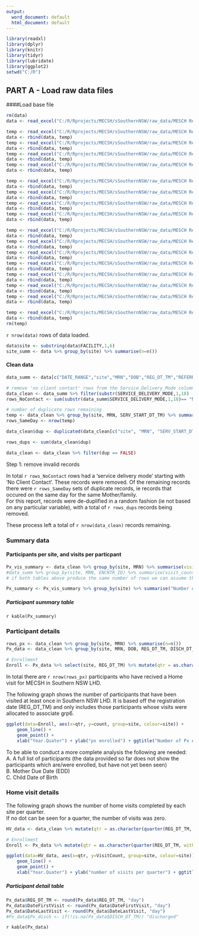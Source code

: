 ```yaml
---
output:
  word_document: default
  html_document: default
---
```



```r

library(readxl)
library(dplyr)
library(knitr)
library(tidyr)
library(lubridate)
library(ggplot2)
setwd("C:/R")
```


## PART A - Load raw data files

####Load base file 
```r
rm(data)
data <- read_excel("C:/R/Rprojects/MECSH/sSouthernNSW/raw_data/MESCH Reports_SNSWLHD_Part 1 2016_2017_AG 6.xlsx", sheet = "Cooma Q1")

temp <- read_excel("C:/R/Rprojects/MECSH/sSouthernNSW/raw_data/MESCH Reports_SNSWLHD_Part 1 2016_2017_AG 6.xlsx", sheet = "Cooma Q2")
data <- rbind(data, temp)
temp <- read_excel("C:/R/Rprojects/MECSH/sSouthernNSW/raw_data/MESCH Reports_SNSWLHD_Part 1 2016_2017_AG 6.xlsx", sheet = "Cooma Q3")
data <- rbind(data, temp)
temp <- read_excel("C:/R/Rprojects/MECSH/sSouthernNSW/raw_data/MESCH Reports_SNSWLHD_Part 1 2016_2017_AG 6.xlsx", sheet = "Cooma Q4")
data <- rbind(data, temp)
temp <- read_excel("C:/R/Rprojects/MECSH/sSouthernNSW/raw_data/MESCH Reports_SNSWLHD_Part 1 2016_2017_AG 6.xlsx", sheet = "Bombala FinY")
data <- rbind(data, temp)

temp <- read_excel("C:/R/Rprojects/MECSH/sSouthernNSW/raw_data/MESCH Reports_SNSWLHD_Part 1 2016_2017_AG 6.xlsx", sheet = "Braidwood FinY")
data <- rbind(data, temp)
temp <- read_excel("C:/R/Rprojects/MECSH/sSouthernNSW/raw_data/MESCH Reports_SNSWLHD_Part 1 2016_2017_AG 6.xlsx", sheet = "Crookwell FinY")
data <- rbind(data, temp)
temp <- read_excel("C:/R/Rprojects/MECSH/sSouthernNSW/raw_data/MESCH Reports_SNSWLHD_Part 1 2016_2017_AG 6.xlsx", sheet = "Delegate FinY")
data <- rbind(data, temp)
temp <- read_excel("C:/R/Rprojects/MECSH/sSouthernNSW/raw_data/MESCH Reports_SNSWLHD_Part 1 2016_2017_AG 6.xlsx", sheet = "QB FinY")
data <- rbind(data, temp)

temp <- read_excel("C:/R/Rprojects/MECSH/sSouthernNSW/raw_data/MESCH Reports_SNSWLHD_Part 2 2016_2017_AG 6.xlsx", sheet = "BV Q1_2")
data <- rbind(data, temp)
temp <- read_excel("C:/R/Rprojects/MECSH/sSouthernNSW/raw_data/MESCH Reports_SNSWLHD_Part 2 2016_2017_AG 6.xlsx", sheet = "BV Q3_4")
data <- rbind(data, temp)
temp <- read_excel("C:/R/Rprojects/MECSH/sSouthernNSW/raw_data/MESCH Reports_SNSWLHD_Part 2 2016_2017_AG 6.xlsx", sheet = "EB Q1_2")
data <- rbind(data, temp)
temp <- read_excel("C:/R/Rprojects/MECSH/sSouthernNSW/raw_data/MESCH Reports_SNSWLHD_Part 2 2016_2017_AG 6.xlsx", sheet = "EB Q3_4")
data <- rbind(data, temp)
temp <- read_excel("C:/R/Rprojects/MECSH/sSouthernNSW/raw_data/MESCH Reports_SNSWLHD_Part 2 2016_2017_AG 6.xlsx", sheet = "GB Q1_2")
data <- rbind(data, temp)
temp <- read_excel("C:/R/Rprojects/MECSH/sSouthernNSW/raw_data/MESCH Reports_SNSWLHD_Part 2 2016_2017_AG 6.xlsx", sheet = "GB Q3_4")
data <- rbind(data, temp)
temp <- read_excel("C:/R/Rprojects/MECSH/sSouthernNSW/raw_data/MESCH Reports_SNSWLHD_Part 2 2016_2017_AG 6.xlsx", sheet = "Yass")
data <- rbind(data, temp)

temp <- read_excel("C:/R/Rprojects/MECSH/sSouthernNSW/raw_data/MESCH Reports_SNSWLHD_Part 3 AbH services 2016_2017_AG 6.xlsx", sheet = "EB AbH FinY")
data <- rbind(data, temp)
rm(temp)
```

`r nrow(data)` rows of data loaded.  

 

```r
data$site <- substring(data$FACILITY,1,6)
site_summ <- data %>% group_by(site) %>% summarise(n=n())
```
 
#### Clean data

```r
data_summ <- data[c("DATE_RANGE","site","MRN","DOB","REG_DT_TM","REFERRAL_RECEIPT_DT","DISCH_DT_TM", "POWERFORM_NAME","POWERFORM_DT_TM","SERVICE_DELIVERY_MODE","MOS_DURATION","SERV_START_DT_TM","FORM_ID","ENCNTR_ID")]

# remove 'no client contact' rows from the Service_Delivery_Mode column
data_clean <- data_summ %>% filter(substr(SERVICE_DELIVERY_MODE,1,18) != "No Client Contact ") 
rows_NoContact <- sum(substr(data_summ$SERVICE_DELIVERY_MODE,1,18)== "No Client Contact ")

# number of duplicate rows remaining
temp <- data_clean %>% group_by(site, MRN, SERV_START_DT_TM) %>% summarise(n=n()) %>% filter(n>1) 
rows_SameDay <- nrow(temp)

data_clean$dup <- duplicated(data_clean[c("site", "MRN", "SERV_START_DT_TM")])

rows_dups <- sum(data_clean$dup)

data_clean <- data_clean %>% filter(dup == FALSE)

```
  
Step 1: remove invalid records

In total `r rows_NoContact` rows had a 'service delivery mode' starting with 'No Client Contact'. These records were removed. Of the remaining records there were `r rows_SameDay` sets of duplicate records, ie records that occured on the same day for the same Mother/family.   
For this report, records were de-duplified in a random fashion (ie not based on any particular variable), with a total of `r rows_dups` records being removed.   

These process left a total of `r nrow(data_clean)` records remaining.  
  

### Summary data

#### Participants per site, and visits per particpant

```r
Px_vis_summary <- data_clean %>% group_by(site, MRN) %>% summarise(visit_count=n())
#data_summ %>% group_by(site, MRN, ENCNTR_ID) %>% summarise(visit_count=n())
# if both tables above produce the same number of rows we can assume that encounter ID is paried 1 to 1 with MRN.

Px_summary <- Px_vis_summary %>% group_by(site) %>% summarise("Number of Participants"=n(), total_visits = sum(visit_count), "Avg visits per px"= round(mean(visit_count), digits=2))

```

##### Participant summary table

`r kable(Px_summary)`


### Participant details

```r
rows_px <- data_clean %>% group_by(site, MRN) %>% summarise(n=n())
Px_data <- data_clean %>% group_by(site, MRN, DOB, REG_DT_TM, DISCH_DT_TM) %>% summarise(DateFirstVisit=min(SERV_START_DT_TM), DateLastVisit=max(SERV_START_DT_TM),VisitCount=n())

# Enrollment
Enroll <- Px_data %>% select(site, REG_DT_TM) %>% mutate(qtr = as.character(quarter(REG_DT_TM, with_year = TRUE))) %>% group_by(site, qtr) %>%  summarise(count=n())

```

In total there are `r nrow(rows_px)` participants who have recived a Home visit for MECSH in Southern NSW LHD.  

The following graph shows the number of participants that have been visited at least once in Southern NSW LHD. It is based off the registration date (REG_DT_TM) and only includes those participants whose visits were allocated to associate grp6.

```r

ggplot(data=Enroll, aes(x=qtr, y=count, group=site, colour=site)) +
    geom_line() +
    geom_point() +
    xlab("Year.Quater") + ylab("px enrolled") + ggtitle("Number of Px enrolled each Qtr")

```

  
  
To be able to conduct a more complete analysis the following are needed:  
A. A full list of participants (the data provided so far does not show the participants which are/were enrolled, but have not yet been seen)  
B. Mother Due Date (EDD)  
C. Child Date of Birth  


### Home visit details

The following graph shows the number of home visits completed by each site per quarter.  
If no dot can be seen for a quarter, the number of visits was zero.  


```r

HV_data <- data_clean %>% mutate(qtr = as.character(quarter(REG_DT_TM, with_year = TRUE))) %>% group_by(site, qtr) %>% summarise(VisitCount=n()) 

# Enrollment
Enroll <- Px_data %>% mutate(qtr = as.character(quarter(REG_DT_TM, with_year = TRUE))) %>% group_by(site, qtr) %>%  summarise(count=n())

ggplot(data=HV_data, aes(x=qtr, y=VisitCount, group=site, colour=site)) +
    geom_line() +
    geom_point() +
    xlab("Year.Quater") + ylab("number of visits per quarter") + ggtitle("Number of Home Visits recorded each Qtr")

```

##### Participant detail table

```r
Px_data$REG_DT_TM <- round(Px_data$REG_DT_TM, "day")
Px_data$DateFirstVisit <- round(Px_data$DateFirstVisit, "day")
Px_data$DateLastVisit <- round(Px_data$DateLastVisit, "day")
#Px_data$Px_disch <- if(!is.na(Px_data$DISCH_DT_TM)) "discharged"

```


`r kable(Px_data)`


